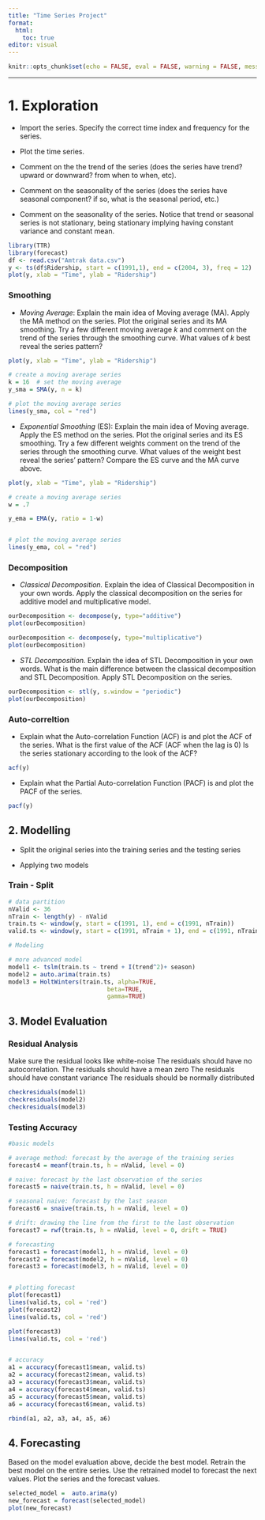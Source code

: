 ```yaml
---
title: "Time Series Project"
format: 
  html: 
    toc: true
editor: visual
---
```


```r
knitr::opts_chunk$set(echo = FALSE, eval = FALSE, warning = FALSE, message = FALSE)
```

------------------------------------------------------------------------

# 1. Exploration

- Import the series. Specify the correct time index and frequency for the series. 

- Plot the time series.  

- Comment on the the trend of the series (does the series have trend? upward or downward? from when to when, etc). 

- Comment on the seasonality of the series (does the series have seasonal component? if so, what is the seasonal period, etc.)

- Comment on the seasonality of the series. Notice that trend or seasonal series is not stationary, being stationary implying having constant variance and constant mean. 


```r
library(TTR)
library(forecast)
df <- read.csv("Amtrak data.csv")
y <- ts(df$Ridership, start = c(1991,1), end = c(2004, 3), freq = 12)
plot(y, xlab = "Time", ylab = "Ridership")
```

### Smoothing 

- *Moving Average*:  Explain the main idea of Moving average (MA). Apply the MA method on the series.  Plot the original series and its MA smoothing. Try a few different moving average $k$ and comment on the trend of the series through the smoothing curve. What values of $k$ best reveal the series pattern?  

```r
plot(y, xlab = "Time", ylab = "Ridership")

# create a moving average series
k = 16  # set the moving average 
y_sma = SMA(y, n = k)

# plot the moving average series
lines(y_sma, col = "red")
```

- *Exponential Smoothing* (ES): Explain the main idea of Moving average.  Apply the ES method on the series.  Plot the original series and its ES smoothing. Try a few different weights comment on the trend of the series through the smoothing curve. What values of the weight best reveal the series' pattern?  Compare the ES curve and the MA curve above. 


```r
plot(y, xlab = "Time", ylab = "Ridership")

# create a moving average series
w = .7

y_ema = EMA(y, ratio = 1-w)


# plot the moving average series
lines(y_ema, col = "red")
```

### Decomposition

- *Classical Decomposition.* Explain the idea of Classical Decomposition in your own words. Apply the classical decomposition on the series for additive model and multiplicative model. 

```r
ourDecomposition <- decompose(y, type="additive")
plot(ourDecomposition)
```


```r
ourDecomposition <- decompose(y, type="multiplicative")
plot(ourDecomposition)
```

-  *STL Decomposition.* Explain the idea of STL Decomposition in your own words. What is the main difference between the classical decomposition and STL Decomposition. Apply STL Decomposition on the series. 

```r
ourDecomposition <- stl(y, s.window = "periodic")
plot(ourDecomposition)
```

### Auto-correltion 

- Explain what the Auto-correlation Function (ACF) is and plot the ACF of the series. What is the first value of the ACF (ACF when the lag is 0) Is the series stationary according to the look of the ACF?

```r
acf(y)
```

- Explain what the Partial Auto-correlation Function (PACF) is and plot the PACF of the series. 

```r
pacf(y)
```


## 2. Modelling

- Split the original series into the training series and the testing series 

- Applying two models

### Train - Split

```r
# data partition
nValid <- 36
nTrain <- length(y) - nValid
train.ts <- window(y, start = c(1991, 1), end = c(1991, nTrain))
valid.ts <- window(y, start = c(1991, nTrain + 1), end = c(1991, nTrain + nValid))

# Modeling

# more advanced model
model1 <- tslm(train.ts ~ trend + I(trend^2)+ season)
model2 = auto.arima(train.ts)
model3 = HoltWinters(train.ts, alpha=TRUE, 
                            beta=TRUE, 
                            gamma=TRUE)
```

## 3. Model Evaluation

### Residual Analysis

Make sure the residual looks like white-noise
The residuals should have no autocorrelation.
The residuals should have a mean zero
The residuals should have constant variance
The residuals should be normally distributed

```r
checkresiduals(model1)
checkresiduals(model2)
checkresiduals(model3)
```

### Testing Accuracy 

```r

#basic models

# average method: forecast by the average of the training series
forecast4 = meanf(train.ts, h = nValid, level = 0)

# naive: forecast by the last observation of the series
forecast5 = naive(train.ts, h = nValid, level = 0)

# seasonal naive: forecast by the last season
forecast6 = snaive(train.ts, h = nValid, level = 0)

# drift: drawing the line from the first to the last observation
forecast7 = rwf(train.ts, h = nValid, level = 0, drift = TRUE)

# forecasting
forecast1 = forecast(model1, h = nValid, level = 0)
forecast2 = forecast(model2, h = nValid, level = 0)
forecast3 = forecast(model3, h = nValid, level = 0)


# plotting forecast
plot(forecast1)
lines(valid.ts, col = 'red')
plot(forecast2)
lines(valid.ts, col = 'red')

plot(forecast3)
lines(valid.ts, col = 'red')


# accuracy
a1 = accuracy(forecast1$mean, valid.ts)
a2 = accuracy(forecast2$mean, valid.ts)
a3 = accuracy(forecast3$mean, valid.ts)
a4 = accuracy(forecast4$mean, valid.ts)
a5 = accuracy(forecast5$mean, valid.ts)
a6 = accuracy(forecast6$mean, valid.ts)

rbind(a1, a2, a3, a4, a5, a6)
```

## 4. Forecasting

Based on the model evaluation above, decide the best model.  Retrain the best model on the entire series.  Use the retrained model to forecast the next values. Plot the series and the forecast values. 

```r
selected_model =  auto.arima(y)
new_forecast = forecast(selected_model)
plot(new_forecast)
```


